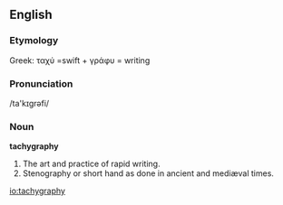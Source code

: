 ==English==

===Etymology===
Greek: &tau;&alpha;&chi;&#x1F7B; =swift + &gamma;&rho;&#x1F71;&phi;&upsilon; = writing

===Pronunciation===
/ta'k&#618;gr&#601;fi/

===Noun===
'''tachygraphy'''

# The art and practice of rapid writing.
# Stenography or short hand as done in ancient and mediæval times.

[[io:tachygraphy]]